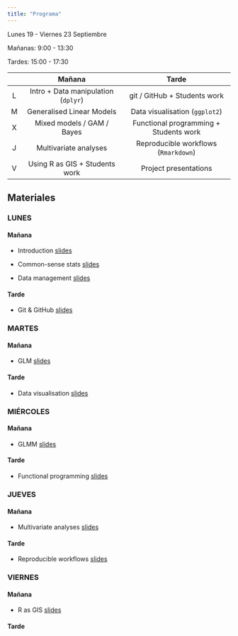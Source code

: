 ```yaml
---
title: "Programa"
---
```


Lunes 19 - Viernes 23 Septiembre 

Mañanas: 9:00 - 13:30

Tardes: 15:00 - 17:30

|     |                Mañana               |         Tarde                          |
|:---:|:-----------------------------------:|:--------------------------------------:|
|  L  | Intro + Data manipulation (`dplyr`) | git / GitHub + Students work           |
|  M  | Generalised Linear Models           | Data visualisation (`ggplot2`)         |
|  X  | Mixed models / GAM / Bayes          | Functional programming + Students work |
|  J  | Multivariate analyses               | Reproducible workflows (`Rmarkdown`)     |
|  V  | Using R as GIS + Students work      | Project presentations                  |


## Materiales


### LUNES

#### Mañana

- Introduction [slides](slides/intro.pdf)

- Common-sense stats [slides]()

- Data management [slides]()

#### Tarde

- Git & GitHub [slides]()



### MARTES

#### Mañana

- GLM [slides]()

#### Tarde

- Data visualisation [slides]()


### MIÉRCOLES

#### Mañana

- GLMM [slides]()

#### Tarde

- Functional programming [slides]()


### JUEVES

#### Mañana

- Multivariate analyses [slides]()

#### Tarde

- Reproducible workflows [slides]()


### VIERNES

#### Mañana

- R as GIS [slides]()

#### Tarde





